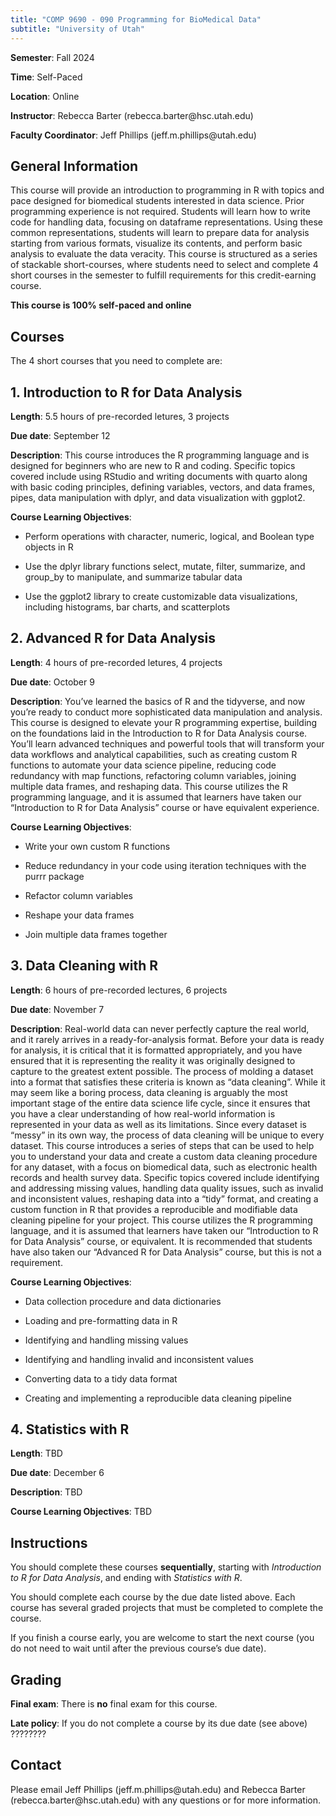 ```yaml
---
title: "COMP 9690 - 090 Programming for BioMedical Data"
subtitle: "University of Utah"
---
```



::: {.callout-note appearance="simple" icon=false}
**Semester**: Fall 2024

**Time**: Self-Paced

**Location**: Online

**Instructor**: Rebecca Barter (rebecca.barter@hsc.utah.edu)

**Faculty Coordinator**: Jeff Phillips (jeff.m.phillips@utah.edu)
:::


## General Information

This course will provide an introduction to programming in R with topics and pace designed for biomedical students interested in data science. Prior programming experience is not required. Students will learn how to write code for handling data, focusing on dataframe representations. Using these common representations, students will learn to prepare data for analysis starting from various formats, visualize its contents, and perform basic analysis to evaluate the data veracity. This course is structured as a series of stackable short-courses, where students need to select and complete 4 short courses in the semester to fulfill requirements for this credit-earning course.

**This course is 100% self-paced and online**

## Courses

The 4 short courses that you need to complete are:

::: {.callout-note icon=false}

## 1. **Introduction to R for Data Analysis** 

**Length**: 5.5 hours of pre-recorded letures, 3 projects

**Due date**: September 12

**Description**: This course introduces the R programming language and is designed for beginners who are new to R and coding. Specific topics covered include using RStudio and writing documents with quarto along with basic coding principles, defining variables, vectors, and data frames, pipes, data manipulation with dplyr, and data visualization with ggplot2. 

**Course Learning Objectives**:

* Perform operations with character, numeric, logical, and Boolean type objects in R

* Use the dplyr library functions select, mutate, filter, summarize, and group_by to manipulate, and summarize tabular data

* Use the ggplot2 library to create customizable data visualizations, including histograms, bar charts, and scatterplots

:::



::: {.callout-note icon=false}

## 2. **Advanced R for Data Analysis** 

**Length**: 4 hours of pre-recorded letures, 4 projects

**Due date**: October 9

**Description**: You've learned the basics of R and the tidyverse, and now you're ready to conduct more sophisticated data manipulation and analysis. This course is designed to elevate your R programming expertise, building on the foundations laid in the Introduction to R for Data Analysis course. You'll learn advanced techniques and powerful tools that will transform your data workflows and analytical capabilities, such as creating custom R functions to automate your data science pipeline, reducing code redundancy with map functions, refactoring column variables, joining multiple data frames, and reshaping data. This course utilizes the R programming language, and it is assumed that learners have taken our “Introduction to R for Data Analysis” course or have equivalent experience. 

**Course Learning Objectives**:

* Write your own custom R functions

* Reduce redundancy in your code using iteration techniques with the purrr package

* Refactor column variables

* Reshape your data frames

* Join multiple data frames together 

:::

::: {.callout-note icon=false}

## 3. **Data Cleaning with R** 

**Length**: 6 hours of pre-recorded lectures, 6 projects

**Due date**: November 7

**Description**: Real-world data can never perfectly capture the real world, and it rarely arrives in a ready-for-analysis format. Before your data is ready for analysis, it is critical that it is formatted appropriately, and you have ensured that it is representing the reality it was originally designed to capture to the greatest extent possible. The process of molding a dataset into a format that satisfies these criteria is known as “data cleaning”. While it may seem like a boring process, data cleaning is arguably the most important stage of the entire data science life cycle, since it ensures that you have a clear understanding of how real-world information is represented in your data as well as its limitations. Since every dataset is “messy” in its own way, the process of data cleaning will be unique to every dataset. This course introduces a series of steps that can be used to help you to understand your data and create a custom data cleaning procedure for any dataset, with a focus on biomedical data, such as electronic health records and health survey data. Specific topics covered include identifying and addressing missing values, handling data quality issues, such as invalid and inconsistent values, reshaping data into a “tidy” format, and creating a custom function in R that provides a reproducible and modifiable data cleaning pipeline for your project. This course utilizes the R programming language, and it is assumed that learners have taken our “Introduction to R for Data Analysis” course, or equivalent. It is recommended that students have also taken our “Advanced R for Data Analysis” course, but this is not a requirement. 

**Course Learning Objectives**: 

* Data collection procedure and data dictionaries

* Loading and pre-formatting data in R

* Identifying and handling missing values

* Identifying and handling invalid and inconsistent values

* Converting data to a tidy data format

* Creating and implementing a reproducible data cleaning pipeline

:::


::: {.callout-note icon=false}

## 4. **Statistics with R** 

**Length**: TBD

**Due date**: December 6

**Description**: TBD

**Course Learning Objectives**: TBD

:::

## Instructions

You should complete these courses **sequentially**, starting with *Introduction to R for Data Analysis*, and ending with *Statistics with R*. 

You should complete each course by the due date listed above. Each course has several graded projects that must be completed to complete the course.

If you finish a course early, you are welcome to start the next course (you do not need to wait until after the previous course's due date). 


## Grading

**Final exam**: There is **no** final exam for this course. 

**Late policy**: If you do not complete a course by its due date (see above) ????????


## Contact

Please email Jeff Phillips (jeff.m.phillips@utah.edu) and Rebecca Barter (rebecca.barter@hsc.utah.edu) with any questions or for more information.
